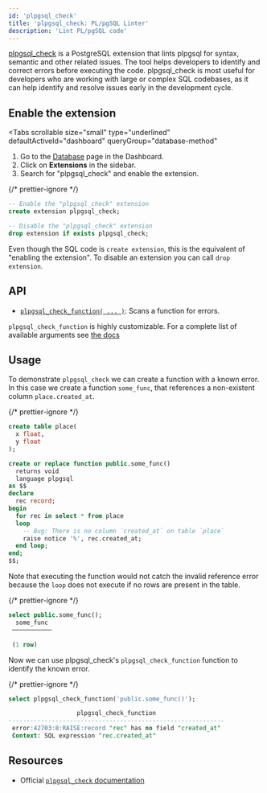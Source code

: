 ```yaml
---
id: 'plpgsql_check'
title: 'plpgsql_check: PL/pgSQL Linter'
description: 'Lint PL/pgSQL code'
---
```


[plpgsql_check](https://github.com/okbob/plpgsql_check) is a PostgreSQL extension that lints plpgsql for syntax, semantic and other related issues. The tool helps developers to identify and correct errors before executing the code. plpgsql_check is most useful for developers who are working with large or complex SQL codebases, as it can help identify and resolve issues early in the development cycle.

## Enable the extension

<Tabs
  scrollable
  size="small"
  type="underlined"
  defaultActiveId="dashboard"
  queryGroup="database-method"
>
<TabPanel id="dashboard" label="Dashboard">

1. Go to the [Database](https://supabase.com/dashboard/project/_/database/tables) page in the Dashboard.
2. Click on **Extensions** in the sidebar.
3. Search for "plpgsql_check" and enable the extension.

</TabPanel>
<TabPanel id="sql" label="SQL">

{/* prettier-ignore */}
```sql
-- Enable the "plpgsql_check" extension
create extension plpgsql_check;

-- Disable the "plpgsql_check" extension
drop extension if exists plpgsql_check;
```

Even though the SQL code is `create extension`, this is the equivalent of "enabling the extension".
To disable an extension you can call `drop extension`.

</TabPanel>
</Tabs>

## API

- [`plpgsql_check_function( ... )`](https://github.com/okbob/plpgsql_check#active-mode): Scans a function for errors.

`plpgsql_check_function` is highly customizable. For a complete list of available arguments see [the docs](https://github.com/okbob/plpgsql_check#arguments)

## Usage

To demonstrate `plpgsql_check` we can create a function with a known error. In this case we create a function `some_func`, that references a non-existent column `place.created_at`.

{/* prettier-ignore */}
```sql
create table place(
  x float,
  y float
);

create or replace function public.some_func()
  returns void
  language plpgsql
as $$
declare
  rec record;
begin
  for rec in select * from place
  loop
    -- Bug: There is no column `created_at` on table `place`
    raise notice '%', rec.created_at;
  end loop;
end;
$$;
```

Note that executing the function would not catch the invalid reference error because the `loop` does not execute if no rows are present in the table.

{/* prettier-ignore */}
```sql
select public.some_func();
  some_func
 ───────────

 (1 row)
```

Now we can use plpgsql_check's `plpgsql_check_function` function to identify the known error.

{/* prettier-ignore */}
```sql
select plpgsql_check_function('public.some_func()');

                   plpgsql_check_function
------------------------------------------------------------
 error:42703:8:RAISE:record "rec" has no field "created_at"
 Context: SQL expression "rec.created_at"
```

## Resources

- Official [`plpgsql_check` documentation](https://github.com/okbob/plpgsql_check)
